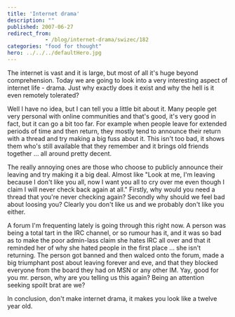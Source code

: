 ```yaml
---
title: 'Internet drama'
description: ""
published: 2007-06-27
redirect_from: 
            - /blog/internet-drama/swizec/182
categories: "food for thought"
hero: ../../../defaultHero.jpg
---
```

The internet is vast and it is large, but most of all it's huge beyond comprehension. Today we are going to look into a very interesting aspect of internet life - drama. Just why exactly does it exist and why the hell is it even remotely tolerated?

Well I have no idea, but I can tell you a little bit about it. Many people get very personal with online communities and that's good, it's very good in fact, but it can go a bit too far. For example when people leave for extended periods of time and then return, they mostly tend to announce their return with a thread and try making a big fuss about it. This isn't too bad, it shows them who's still available that they remember and it brings old friends together ... all around pretty decent.

The really annoying ones are those who choose to publicly announce their leaving and try making it a big deal. Almost like "Look at me, I'm leaving because I don't like you all, now I want you all to cry over me even though I claim I will never check back again at all." Firstly, why would you need a thread that you're never checking again? Secondly why should we feel bad about loosing you? Clearly you don't like us and we probably don't like you either.

A forum I'm frequenting lately is going through this right now. A person was being a total tart in the IRC channel, or so rumour has it, and it was so bad as to make the poor admin-lass claim she hates IRC all over and that it reminded her of why she hated people in the first place ... she isn't returning. The person got banned and then walced onto the forum, made a big triumphant post about leaving forever and eve, and that they blocked everyone from the board they had on MSN or any other IM. Yay, good for you mr. person, why are you telling us this again? Being an attention seeking spoilt brat are we?

In conclusion, don't make internet drama, it makes you look like a twelve year old.